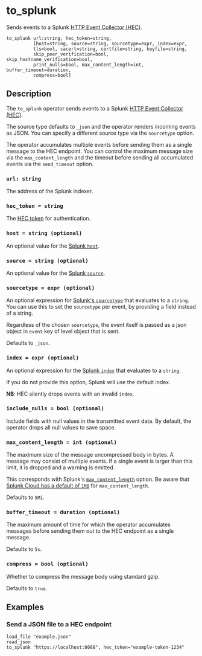 
# to_splunk

Sends events to a Splunk [HTTP Event Collector (HEC)][hec].

[hec]: https://docs.splunk.com/Documentation/Splunk/9.3.1/Data/UsetheHTTPEventCollector

```tql
to_splunk url:string, hec_token=string,
          [host=string, source=string, sourcetype=expr, index=expr,
          tls=bool, cacert=string, certfile=string, keyfile=string,
          skip_peer_verification=bool, skip_hostname_verification=bool,
          print_nulls=bool, max_content_length=int, buffer_timeout=duration,
          compress=bool]
```

## Description

The `to_splunk` operator sends events to a Splunk [HTTP Event Collector
(HEC)][hec].

The source type defaults to `_json` and the operator renders incoming events as
JSON. You can specify a different source type via the `sourcetype` option.

The operator accumulates multiple events before sending them as a single
message to the HEC endpoint. You can control the maximum message size via the
`max_content_length` and the timeout before sending all accumulated events via
the `send_timeout` option.

### `url: string`

The address of the Splunk indexer.

### `hec_token = string`

The [HEC
token](https://docs.splunk.com/Documentation/Splunk/9.3.1/Data/UsetheHTTPEventCollector#Create_an_Event_Collector_token_on_Splunk_Cloud_Platform)
for authentication.

### `host = string (optional)`

An optional value for the [Splunk `host`](https://docs.splunk.com/Splexicon:Host).

### `source = string (optional)`

An optional value for the [Splunk `source`](https://docs.splunk.com/Splexicon:Source).

### `sourcetype = expr (optional)`

An optional expression for [Splunk's
`sourcetype`](https://docs.splunk.com/Splexicon:Sourcetype) that evaluates to a
`string`. You can use this to set the `sourcetype` per event, by providing a
field instead of a string.

Regardless of the chosen `sourcetype`, the event itself is passed as a json object
in `event` key of level object that is sent.

Defaults to `_json`.

### `index = expr (optional)`

An optional expression for the [Splunk
`index`](https://docs.splunk.com/Splexicon:Index) that evaluates to a `string`.

If you do not provide this option, Splunk will use the default index.

**NB**: HEC silently drops events with an invalid `index`.

<TLSOptions tls_default="true"/>

### `include_nulls = bool (optional)`

Include fields with null values in the transmitted event data. By default, the
operator drops all null values to save space.

### `max_content_length = int (optional)`

The maximum size of the message uncompressed body in bytes. A message may consist of multiple events.
If a single event is larger than this limit, it is dropped and a warning is emitted.

This corresponds with Splunk's
[`max_content_length`](https://docs.splunk.com/Documentation/Splunk/9.3.1/Admin/Limitsconf#.5Bhttp_input.5D)
option. Be aware that [Splunk Cloud has a default of
`1MB`](https://docs.splunk.com/Documentation/SplunkCloud/9.2.2406/Service/SplunkCloudservice#Using_HTTP_Event_Collector_.28HEC.29)
for `max_content_length`.

Defaults to `5Mi`.

### `buffer_timeout = duration (optional)`

The maximum amount of time for which the operator accumulates messages before
sending them out to the HEC endpoint as a single message.

Defaults to `5s`.

### `compress = bool (optional)`

Whether to compress the message body using standard gzip.

Defaults to `true`.

## Examples

### Send a JSON file to a HEC endpoint

```tql
load_file "example.json"
read_json
to_splunk "https://localhost:8088", hec_token="example-token-1234"
```
